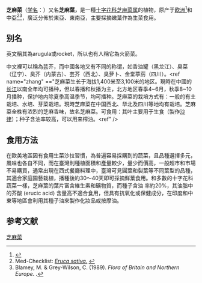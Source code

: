 {{noteTA
|1=zh-hans:萝卜;zh-hant:蘿蔔
}}
{{speciesbox
|image = Eruca sativa 1 IP0206101.jpg|image2=Eruca February 2008-1.jpg
|genus = Eruca
|species = sativa
| subdivision_ranks =[[变种|变种]]
| subdivision =
* 芝麻菜 ''E. s.'' var. ''sativa''
* [[绵果芝麻菜|绵果芝麻菜]] ''E. s.'' var. ''eriocarpa''
}}

'''芝麻菜'''（[[学名|学名]]：{{lang|la|''Eruca sativa''}}）又名'''芝麻葉，'''是一種[[十字花科|十字花科]][[芝麻菜属|芝麻菜属]]的植物，原产于[[欧洲|欧洲]]<ref name=zhang>{{cite book |title=《28种芳香特菜栽培》|editor=张宝海 |date=2003-01 |edition=第1版}}</ref>和中亞<ref name="mc">Med-Checklist: [http://ww2.bgbm.org/mcl/PTaxonDetail.asp?NameId=23937&PTRefFk=1275 ''Eruca sativa''.] {{Wayback|url=http://ww2.bgbm.org/mcl/PTaxonDetail.asp?NameId=23937&PTRefFk=1275 |date=20220107172826 }}</ref><ref name="blamey">Blamey, M. & Grey-Wilson, C. (1989). ''Flora of Britain and Northern Europe''. {{ISBN|0-340-40170-2}}.</ref>，廣泛分佈於東亞、東南亞，主要採摘嫩葉作為生菜食用。

== 别名 ==
英文稱其為arugula或rocket，所以也有人稱它為火箭菜。

中文裡可以稱為芸芥，而中國各地又有不同的称谓，如香油罐（黑龙江）、臭菜（辽宁）、臭芥（内蒙古）、芸芥（西北）、臭萝卜、金堂葶苈（四川）。<ref name="zhang" =="芝麻菜生长于海拔1,400米至3,100米的地区。現時在中國的[[长江|长江]]以南全年均可播种，但以春播和秋播为主，北方地区春季4~6月，秋季8~10月播种，保护地内除夏季高温季节，均可播种。芝麻菜的栽培方式有：一般的有土栽培、水培、芽菜栽培。現時芝麻菜在中国西北、华北及四川等地均有栽培。芝麻菜全株有浓烈的芝麻香味，故名芝麻菜。可食用：其叶主要用于生食（製作[[沙律|沙律]]）；种子含油率较高，可以用来榨油。<ref" />

== 食用方法 ==
在歐美地區因有食用生菜沙拉習慣，為普遍容易採購到的蔬菜，且品種選擇多元，風味也各自不同，而在臺灣則種植面積和產量較少，量少而價高，一般超市和市場不易購買，通常出現在西式餐廳料理中，臺灣可見圓葉和裂葉等不同葉型的品種，其適合家庭園藝栽植，播種後約30～40天即可採摘鮮葉食用。和多數的十字花科蔬菜一樣，芝麻葉的葉片富含維生素和礦物質，而種子含油
率約20%，其油脂中的芥酸 (erucic acid) 含量高不適合食用，但具有抗氧化或保健成分，在印度和中東等地區會利用其種子油來製作化妝品或按摩油。

==参考文献==
{{reflist}}
{{reflist}}
{{Taxonbar|from=Q156884}}

[[Category:芝麻菜属|芝麻菜]]


{{植物小作品}}